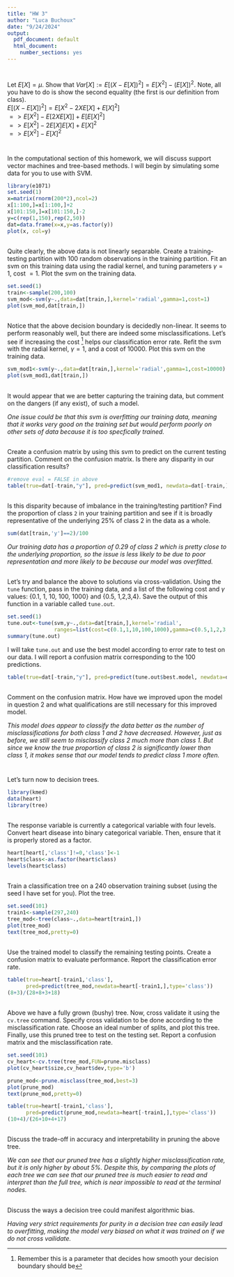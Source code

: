 ---
title: "HW 3"
author: "Luca Buchoux"
date: "9/24/2024"
output:
  pdf_document: default
  html_document:
    number_sections: yes
---

#

Let $E[X] = \mu$.  Show that $Var[X] := E[(X-E[X])^2] = E[X^2]-(E[X])^2$.  Note, all you have to do is show the second equality (the first is our definition from class).
\
$E[(X-E[X])^2]=E[X^2-2XE[X]+E[X]^2]$\
$=> E[X^2]-E[2XE[X]]+E[E[X]^2]$\
$=> E[X^2]-2E[X]E[X]+E[X]^2$\
$=> E[X^2]-E[X]^2$

# 

In the computational section of this homework, we will discuss support vector machines and tree-based methods.  I will begin by simulating some data for you to use with SVM. 

```{r}
library(e1071)
set.seed(1) 
x=matrix(rnorm(200*2),ncol=2)
x[1:100,]=x[1:100,]+2
x[101:150,]=x[101:150,]-2
y=c(rep(1,150),rep(2,50))
dat=data.frame(x=x,y=as.factor(y))
plot(x, col=y)

```


##

Quite clearly, the above data is not linearly separable.  Create a training-testing partition with 100 random observations in the training partition.  Fit an svm on this training data using the radial kernel, and tuning parameters $\gamma=1$, cost $=1$.  Plot the svm on the training data.  

```{r}
set.seed(1)
train<-sample(200,100)
svm_mod<-svm(y~.,data=dat[train,],kernel='radial',gamma=1,cost=1)
plot(svm_mod,dat[train,])
```

##

Notice that the above decision boundary is decidedly non-linear.  It seems to perform reasonably well, but there are indeed some misclassifications.  Let's see if increasing the cost ^[Remember this is a parameter that decides how smooth your decision boundary should be] helps our classification error rate.  Refit the svm with the radial kernel, $\gamma=1$, and a cost of 10000.  Plot this svm on the training data. 

```{r}
svm_mod1<-svm(y~.,data=dat[train,],kernel='radial',gamma=1,cost=10000)
plot(svm_mod1,dat[train,])
```

##

It would appear that we are better capturing the training data, but comment on the dangers (if any exist), of such a model. 

*One issue could be that this svm is overfitting our training data, meaning that it works very good on the training set but would perform poorly on other sets of data because it is too specfically trained.*

##

Create a confusion matrix by using this svm to predict on the current testing partition.  Comment on the confusion matrix.  Is there any disparity in our classification results?    

```{r}
#remove eval = FALSE in above
table(true=dat[-train,"y"], pred=predict(svm_mod1, newdata=dat[-train,]))
```


##

Is this disparity because of imbalance in the training/testing partition?  Find the proportion of class `2` in your training partition and see if it is broadly representative of the underlying 25\% of class 2 in the data as a whole.  

```{r}
sum(dat[train,'y']==2)/100
```

*Our training data has a proportion of 0.29 of class 2 which is pretty close to the underlying proportion, so the issue is less likely to be due to poor representation and more likely to be because our model was overfitted.*

##

Let's try and balance the above to solutions via cross-validation.  Using the `tune` function, pass in the training data, and a list of the following cost and $\gamma$ values: {0.1, 1, 10, 100, 1000} and {0.5, 1,2,3,4}.  Save the output of this function in a variable called `tune.out`.  

```{r}
set.seed(1)
tune.out<-tune(svm,y~.,data=dat[train,],kernel='radial',
               ranges=list(cost=c(0.1,1,10,100,1000),gamma=c(0.5,1,2,3,4)))
summary(tune.out)
```

I will take `tune.out` and use the best model according to error rate to test on our data.  I will report a confusion matrix corresponding to the 100 predictions.  


```{r}
table(true=dat[-train,"y"], pred=predict(tune.out$best.model, newdata=dat[-train,]))
```

##

Comment on the confusion matrix.  How have we improved upon the model in question 2 and what qualifications are still necessary for this improved model.  

*This model does appear to classify the data better as the number of misclassifications for both class 1 and 2 have decreased. However, just as before, we still seem to misclassify class 2 much more than class 1. But since we know the true proportion of class 2 is significantly lower than class 1, it makes sense that our model tends to predict class 1 more often.*

# 
Let's turn now to decision trees.  

```{r}

library(kmed)
data(heart)
library(tree)

```

## 

The response variable is currently a categorical variable with four levels.  Convert heart disease into binary categorical variable.  Then, ensure that it is properly stored as a factor. 

```{r}
heart[heart[,'class']!=0,'class']<-1
heart$class<-as.factor(heart$class)
levels(heart$class)
```

## 

Train a classification tree on a 240 observation training subset (using the seed I have set for you).  Plot the tree.  

```{r}
set.seed(101)
train1<-sample(297,240)
tree_mod<-tree(class~.,data=heart[train1,])
plot(tree_mod)
text(tree_mod,pretty=0)
```


## 

Use the trained model to classify the remaining testing points.  Create a confusion matrix to evaluate performance.  Report the classification error rate.  

```{r}
table(true=heart[-train1,'class'],
      pred=predict(tree_mod,newdata=heart[-train1,],type='class'))
(8+3)/(28+8+3+18)
```

##  

Above we have a fully grown (bushy) tree.  Now, cross validate it using the `cv.tree` command.  Specify cross validation to be done according to the misclassification rate.  Choose an ideal number of splits, and plot this tree.  Finally, use this pruned tree to test on the testing set.  Report a confusion matrix and the misclassification rate.  

```{r}
set.seed(101)
cv_heart<-cv.tree(tree_mod,FUN=prune.misclass)
plot(cv_heart$size,cv_heart$dev,type='b')

prune_mod<-prune.misclass(tree_mod,best=3)
plot(prune_mod)
text(prune_mod,pretty=0)

table(true=heart[-train1,'class'],
      pred=predict(prune_mod,newdata=heart[-train1,],type='class'))
(10+4)/(26+10+4+17)
```


##

Discuss the trade-off in accuracy and interpretability in pruning the above tree. 

*We can see that our pruned tree has a slightly higher misclassification rate, but it is only higher by about 5%. Despite this, by comparing the plots of each tree we can see that our pruned tree is much easier to read and interpret than the full tree, which is near impossible to read at the terminal nodes. *

## 

Discuss the ways a decision tree could manifest algorithmic bias.  

*Having very strict requirements for purity in a decision tree can easily lead to overfitting, making the model very biased on what it was trained on if we do not cross vailidate.*